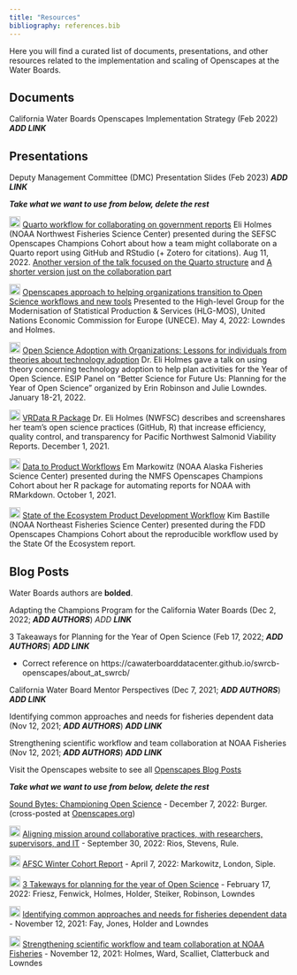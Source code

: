 ```yaml
---
title: "Resources"
bibliography: references.bib
---
```


Here you will find a curated list of documents, presentations, and other resources related to the implementation and scaling of Openscapes at the Water Boards.

## Documents

California Water Boards Openscapes Implementation Strategy (Feb 2022) ***ADD LINK***

## Presentations

Deputy Management Committee (DMC) Presentation Slides (Feb 2023) ***ADD LINK***

***Take what we want to use from below, delete the rest***

<img src="https://raw.githubusercontent.com/FortAwesome/Font-Awesome/6.x/svgs/brands/youtube.svg" height="20"/> [Quarto workflow for collaborating on government reports](https://www.youtube.com/watch?v=tmyfjBmi1lk) Eli Holmes (NOAA Northwest Fisheries Science Center) presented during the SEFSC Openscapes Champions Cohort about how a team might collaborate on a Quarto report using GitHub and RStudio (+ Zotero for citations). Aug 11, 2022. [Another version of the talk focused on the Quarto structure](https://youtu.be/Uay6X65Ukvk) and [A shorter version just on the collaboration part](https://www.youtube.com/watch?v=WvKw1OQIpMk)

<img src="https://raw.githubusercontent.com/FortAwesome/Font-Awesome/6.x/svgs/brands/youtube.svg" height="20"/> [Openscapes approach to helping organizations transition to Open Science workflows and new tools](https://www.youtube.com/watch?v=TuqgE2jc2ZQ) Presented to the High-level Group for the Modernisation of Statistical Production & Services (HLG-MOS), United Nations Economic Commission for Europe (UNECE). May 4, 2022: Lowndes and Holmes.

<img src="https://raw.githubusercontent.com/FortAwesome/Font-Awesome/6.x/svgs/brands/youtube.svg" height="20"/> [Open Science Adoption with Organizations: Lessons for individuals from theories about technology adoption](https://www.youtube.com/watch?v=hbFAkhNRpJw) Dr. Eli Holmes gave a talk on using theory concerning technology adoption to help plan activities for the Year of Open Science. ESIP Panel on "Better Science for Future Us: Planning for the Year of Open Science" organized by Erin Robinson and Julie Lowndes. January 18-21, 2022.

<img src="https://raw.githubusercontent.com/FortAwesome/Font-Awesome/6.x/svgs/brands/youtube.svg" height="20"/> [VRData R Package](https://www.youtube.com/watch?v=XNiwuEJvMno&t=1s) Dr. Eli Holmes (NWFSC) describes and screenshares her team's open science practices (GitHub, R) that increase efficiency, quality control, and transparency for Pacific Northwest Salmonid Viability Reports. December 1, 2021.

<img src="https://raw.githubusercontent.com/FortAwesome/Font-Awesome/6.x/svgs/brands/youtube.svg" height="20"/> [Data to Product Workflows](https://www.youtube.com/watch?v=S-w_74Pc908) Em Markowitz (NOAA Alaska Fisheries Science Center) presented during the NMFS Openscapes Champions Cohort about her R package for automating reports for NOAA with RMarkdown. October 1, 2021.

<img src="https://raw.githubusercontent.com/FortAwesome/Font-Awesome/6.x/svgs/regular/file-powerpoint.svg" height="20"/> [State of the Ecosystem Product Development Workflow](https://noaa-edab.github.io/presentations/20211015_Openscapes_Bastille.html#1) Kim Bastille (NOAA Northeast Fisheries Science Center) presented during the FDD Openscapes Champions Cohort about the reproducible workflow used by the State Of the Ecosystem report.

## Blog Posts

Water Boards authors are **bolded**.

Adapting the Champions Program for the California Water Boards (Dec 2, 2022; ***ADD AUTHORS***) *ADD **LINK***

3 Takeaways for Planning for the Year of Open Science (Feb 17, 2022; ***ADD AUTHORS***) ***ADD LINK***

-   Correct reference on https://cawaterboarddatacenter.github.io/swrcb-openscapes/about_at_swrcb/

California Water Board Mentor Perspectives (Dec 7, 2021; ***ADD AUTHORS***) ***ADD LINK***

Identifying common approaches and needs for fisheries dependent data (Nov 12, 2021; ***ADD AUTHORS***) ***ADD LINK***

Strengthening scientific workflow and team collaboration at NOAA Fisheries (Nov 12, 2021; ***ADD AUTHORS***) ***ADD LINK***

Visit the Openscapes website to see all [Openscapes Blog Posts](https://www.openscapes.org/blog/)

***Take what we want to use from below, delete the rest***

[Sound Bytes: Championing Open Science](https://www.fisheries.noaa.gov/science-blog/sound-bytes-championing-open-science) - December 7, 2022: Burger. (cross-posted at [Openscapes.org](https://www.openscapes.org/blog/2022/12/09/case-study-swfsc-sael/))

<img src="https://raw.githubusercontent.com/FortAwesome/Font-Awesome/6.x/svgs/solid/blog.svg" height="20"/> [Aligning mission around collaborative practices, with researchers, supervisors, and IT](https://www.openscapes.org/blog/2022/09/30/2022-sefsc-summer/) - September 30, 2022: Rios, Stevens, Rule.

<img src="https://raw.githubusercontent.com/FortAwesome/Font-Awesome/6.x/svgs/solid/blog.svg" height="20"/> [AFSC Winter Cohort Report](https://www.openscapes.org/blog/2022/04/07/afsc-supportive-forum/) - April 7, 2022: Markowitz, London, Siple.

<img src="https://raw.githubusercontent.com/FortAwesome/Font-Awesome/6.x/svgs/solid/blog.svg" height="20"/> [3 Takeways for planning for the year of Open Science](https://www.openscapes.org/blog/2022/02/17/esip-winter-2022/) - February 17, 2022: Friesz, Fenwick, Holmes, Holder, Steiker, Robinson, Lowndes

<img src="https://raw.githubusercontent.com/FortAwesome/Font-Awesome/6.x/svgs/solid/blog.svg" height="20"/> [Identifying common approaches and needs for fisheries dependent data](https://www.openscapes.org/blog/2021/11/12/fdd-champions/) - November 12, 2021: Fay, Jones, Holder and Lowndes

<img src="https://raw.githubusercontent.com/FortAwesome/Font-Awesome/6.x/svgs/solid/blog.svg" height="20"/> [Strengthening scientific workflow and team collaboration at NOAA Fisheries](https://www.openscapes.org/blog/2021/11/12/noaa-nmfs-champions/) - November 12, 2021: Holmes, Ward, Scalliet, Clatterbuck and Lowndes

